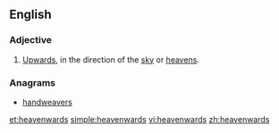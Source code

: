 ==English==

===Adjective===
{{en-adj}}

# [[upwards|Upwards]], in the direction of the [[sky]] or [[heavens]].

===Anagrams===
* [[handweavers#English|handweavers]]

[[et:heavenwards]]
[[simple:heavenwards]]
[[vi:heavenwards]]
[[zh:heavenwards]]